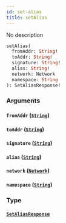 ```yaml
---
id: set-alias
title: setAlias
---
```



No description

```graphql
setAlias(
  fromAddr: String!
  toAddr: String!
  signature: String!
  alias: String!
  network: Network
  namespace: String
): SetAliasResponse!
```


### Arguments

#### `fromAddr` ([`String`](/cyberconnect-api/reference/scalars/string))




#### `toAddr` ([`String`](/cyberconnect-api/reference/scalars/string))




#### `signature` ([`String`](/cyberconnect-api/reference/scalars/string))




#### `alias` ([`String`](/cyberconnect-api/reference/scalars/string))




#### `network` ([`Network`](/cyberconnect-api/reference/enums/network))




#### `namespace` ([`String`](/cyberconnect-api/reference/scalars/string))




### Type

#### [`SetAliasResponse`](/cyberconnect-api/reference/objects/set-alias-response) 






